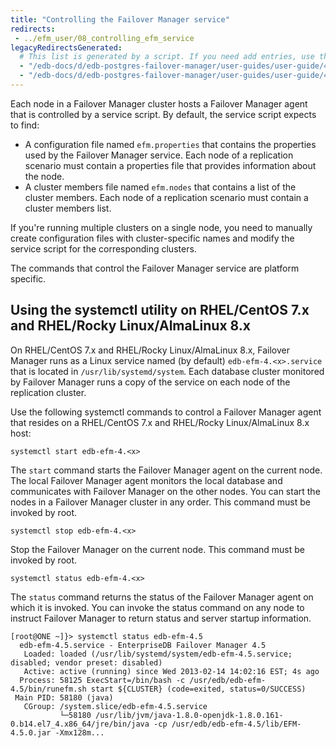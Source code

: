 ```yaml
---
title: "Controlling the Failover Manager service"
redirects:
 - ../efm_user/08_controlling_efm_service
legacyRedirectsGenerated:
  # This list is generated by a script. If you need add entries, use the `legacyRedirects` key.
  - "/edb-docs/d/edb-postgres-failover-manager/user-guides/user-guide/4.0/controlling_efm_service.html"
  - "/edb-docs/d/edb-postgres-failover-manager/user-guides/user-guide/4.1/controlling_efm_service.html"
---
```


<div id="controlling_efm_service" class="registered_link"></div>

Each node in a Failover Manager cluster hosts a Failover Manager agent that is controlled by a service script. By default, the service script expects to find:

-   A configuration file named `efm.properties` that contains the properties used by the Failover Manager service. Each node of a replication scenario must contain a properties file that provides information about the node.
-   A cluster members file named `efm.nodes` that contains a list of the cluster members. Each node of a replication scenario must contain a cluster members list.

If you're running multiple clusters on a single node, you need to manually create configuration files with cluster-specific names and modify the service script for the corresponding clusters.

The commands that control the Failover Manager service are platform specific.

<div id="service_utility" class="registered_link"></div>

## Using the systemctl utility on RHEL/CentOS 7.x and RHEL/Rocky Linux/AlmaLinux 8.x

On RHEL/CentOS 7.x and RHEL/Rocky Linux/AlmaLinux 8.x, Failover Manager runs as a Linux service named (by default) `edb-efm-4.<x>.service` that is located in `/usr/lib/systemd/system`. Each database cluster monitored by Failover Manager runs a copy of the service on each node of the replication cluster.

Use the following systemctl commands to control a Failover Manager agent that resides on a RHEL/CentOS 7.x and RHEL/Rocky Linux/AlmaLinux 8.x host:

`systemctl start edb-efm-4.<x>`

The `start` command starts the Failover Manager agent on the current node. The local Failover Manager agent monitors the local database and communicates with Failover Manager on the other nodes. You can start the nodes in a Failover Manager cluster in any order. This command must be invoked by root.

`systemctl stop edb-efm-4.<x>`

Stop the Failover Manager on the current node. This command must be invoked by root.

`systemctl status edb-efm-4.<x>`

The `status` command returns the status of the Failover Manager agent on which it is invoked. You can invoke the status command on any node to instruct Failover Manager to return status and server startup information.

```text
[root@ONE ~]}> systemctl status edb-efm-4.5
  edb-efm-4.5.service - EnterpriseDB Failover Manager 4.5
   Loaded: loaded (/usr/lib/systemd/system/edb-efm-4.5.service; disabled; vendor preset: disabled)
   Active: active (running) since Wed 2013-02-14 14:02:16 EST; 4s ago
  Process: 58125 ExecStart=/bin/bash -c /usr/edb/edb-efm-4.5/bin/runefm.sh start ${CLUSTER} (code=exited, status=0/SUCCESS)
 Main PID: 58180 (java)
   CGroup: /system.slice/edb-efm-4.5.service
           └─58180 /usr/lib/jvm/java-1.8.0-openjdk-1.8.0.161-0.b14.el7_4.x86_64/jre/bin/java -cp /usr/edb/edb-efm-4.5/lib/EFM-4.5.0.jar -Xmx128m...
```
